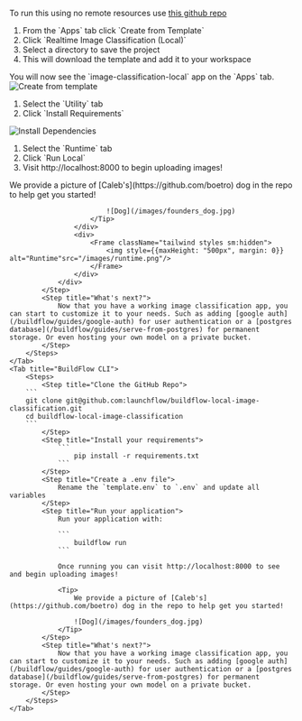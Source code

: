 To run this using no remote resources use [this github repo](https://github.com/launchflow/buildflow-templates/tree/main/walkthroughs/realtime-image-classification-local)

<Tabs>
    <Tab title="LaunchFlow VS Code Extension">
        <Steps>
            <Step title="Create from Template">
                <div className="grid sm:grid-cols-2">
                    <div>
                        <ol>
                            <li>From the `Apps` tab click `Create from Template`</li>
                            <li>Click `Realtime Image Classification (Local)`</li>
                            <li>Select a directory to save the project</li>
                            <li>This will download the template and add it to your workspace</li>
                        </ol>
                        <Tip>
                            You will now see the `image-classification-local` app on the `Apps` tab.
                        </Tip>
                    </div>
                    <div>
                        <Frame className="tailwind styles sm:hidden">
                            <img style={{maxHeight: "500px", margin: 0}} alt="Create from template"src="/images/local-template-image-class.png"/>
                        </Frame>
                    </div>
                </div>
            </Step>
            <Step title="Install your dependencies">
                <div className="grid sm:grid-cols-2">
                    <div>
                        <ol>
                            <li>Select the `Utility` tab</li>
                            <li>Click `Install Requirements`</li>
                        </ol>
                    </div>
                    <div>
                        <Frame className="tailwind styles sm:hidden">
                            <img style={{maxHeight: "500px", margin: 0}} alt="Install Dependencies"src="/images/install-requirements.png"/>
                        </Frame>
                    </div>
                </div>
            </Step>
            <Step title="Run your application">
                <div className="grid sm:grid-cols-2 space-x-2">
                    <div>
                        <ol>
                            <li>Select the `Runtime` tab</li>
                            <li>Click `Run Local`</li>
                            <li>Visit http://localhost:8000 to begin uploading images!</li>
                        </ol>
                        <Tip>
                            We provide a picture of [Caleb's](https://github.com/boetro) dog in the repo to help get you started!

                            ![Dog](/images/founders_dog.jpg)
                        </Tip>
                    </div>
                    <div>
                        <Frame className="tailwind styles sm:hidden">
                            <img style={{maxHeight: "500px", margin: 0}} alt="Runtime"src="/images/runtime.png"/>
                        </Frame>
                    </div>
                </div>            
            </Step>
            <Step title="What's next?">
                Now that you have a working image classification app, you can start to customize it to your needs. Such as adding [google auth](/buildflow/guides/google-auth) for user authentication or a [postgres database](/buildflow/guides/serve-from-postgres) for permanent storage. Or even hosting your own model on a private bucket.
            </Step>
        </Steps>
    </Tab>
    <Tab title="BuildFlow CLI">
        <Steps>
            <Step title="Clone the GitHub Repo">
        ```
        git clone git@github.com:launchflow/buildflow-local-image-classification.git 
        cd buildflow-local-image-classification
        ```
            </Step>
            <Step title="Install your requirements">
                ```
                    pip install -r requirements.txt
                ```
            </Step>
            <Step title="Create a .env file">
                Rename the `template.env` to `.env` and update all variables
            </Step>
            <Step title="Run your application">
                Run your application with:

                ```
                    buildflow run
                ```

                Once running you can visit http://localhost:8000 to see and begin uploading images!

                <Tip>
                    We provide a picture of [Caleb's](https://github.com/boetro) dog in the repo to help get you started!

                    ![Dog](/images/founders_dog.jpg)
                </Tip>
            </Step>
            <Step title="What's next?">
                Now that you have a working image classification app, you can start to customize it to your needs. Such as adding [google auth](/buildflow/guides/google-auth) for user authentication or a [postgres database](/buildflow/guides/serve-from-postgres) for permanent storage. Or even hosting your own model on a private bucket.
            </Step>
        </Steps>
    </Tab>
</Tabs>

